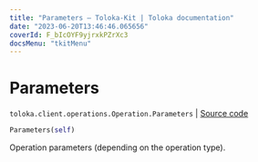 ```yaml
---
title: "Parameters — Toloka-Kit | Toloka documentation"
date: "2023-06-20T13:46:46.065656"
coverId: F_bIcOYF9yjrxkPZrXc3
docsMenu: "tkitMenu"
---
```


# Parameters

`toloka.client.operations.Operation.Parameters` | [Source code](https://github.com/Toloka/toloka-kit/blob/v1.2.0/src/client/operations.py#L89)

```python
Parameters(self)
```

Operation parameters (depending on the operation type).